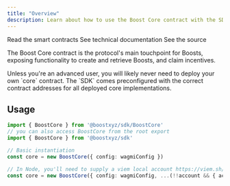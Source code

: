```yaml
---
title: "Overview"
description: Learn about how to use the Boost Core contract with the SDK
---
```



<SDKDisclaimer />

<CardGroup cols={3}>
  <Card
    title="Smart Contract"
    icon="file-contract"
    href="https://github.com/boostxyz/boost-protocol/blob/main/packages/evm/contracts/BoostCore.sol"
  >
      Read the smart contracts
  </Card>
  <Card
    title="Typedoc"
    icon="file-lines"
    href="https://boost-protocol.vercel.app/classes/BoostCore.html"
  >
    See technical documentation
  </Card>
  <Card
    title="SDK Implementation"
    icon="file-code"
    href="https://github.com/boostxyz/boost-protocol/blob/main/packages/sdk/src/BoostCore.ts"
  >
    See the source
  </Card>
</CardGroup>

The Boost Core contract is the protocol's main touchpoint for Boosts, exposing functionality to create and retrieve Boosts, and claim incentives.

<Tip>
  Unless you're an advanced user, you will likely never need to deploy your own `core` contract. The `SDK` comes preconfigured with the correct contract addresses for all deployed core implementations.
</Tip>

## Usage

```ts
import { BoostCore } from '@boostxyz/sdk/BoostCore'
// you can also access BoostCore from the root export
import { BoostCore } from '@boostxyz/sdk'

// Basic instantiation
const core = new BoostCore({ config: wagmiConfig })

// In Node, you'll need to supply a viem local account https://viem.sh/docs/accounts/local.html
const core = new BoostCore({ config: wagmiConfig, ...(!!account && { account: viemLocalAccount }) })
```

